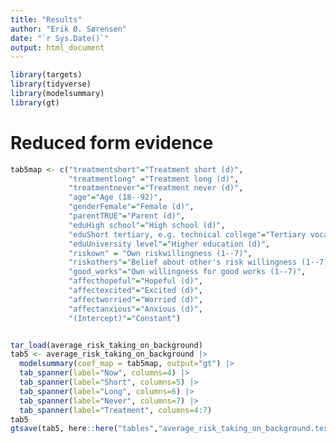 ```yaml
---
title: "Results"
author: "Erik Ø. Sørensen"
date: "`r Sys.Date()`"
output: html_document
---
```


```r
library(targets)
library(tidyverse)
library(modelsummary)
library(gt)
```

# Reduced form evidence

```r
tab5map <- c("treatmentshort"="Treatment short (d)",
             "treatmentlong" ="Treatment long (d)",
             "treatmentnever"="Treatment never (d)",
             "age"="Age (18--92)",
             "genderFemale"="Female (d)",
             "parentTRUE"="Parent (d)",
             "eduHigh school"="High school (d)",
             "eduShort tertiary, e.g. technical college"="Tertiary vocational (d)",
             "eduUniversity level"="Higher education (d)",
             "riskown" = "Own riskwillingness (1--7)",
             "riskothers"="Belief about other's risk willingness (1--7)",
             "good_works"="Own willingness for good works (1--7)",
             "affecthopeful"="Hopeful (d)",
             "affectexcited"="Excited (d)",
             "affectworried"="Worried (d)",
             "affectanxious"="Anxious (d)",
             "(Intercept)"="Constant")


tar_load(average_risk_taking_on_background) 
tab5 <- average_risk_taking_on_background |> 
  modelsummary(coef_map = tab5map, output="gt") |>
  tab_spanner(label="Now", columns=4) |>
  tab_spanner(label="Short", columns=5) |>
  tab_spanner(label="Long", columns=6) |>
  tab_spanner(label="Never", columns=7) |>
  tab_spanner(label="Treatment", columns=4:7) 
tab5
gtsave(tab5, here::here("tables","average_risk_taking_on_background.tex"))
```


